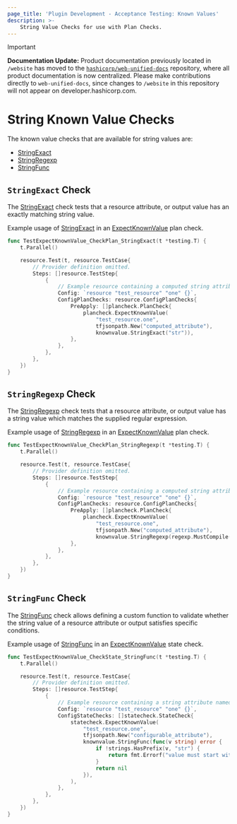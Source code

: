 ```yaml
---
page_title: 'Plugin Development - Acceptance Testing: Known Values'
description: >-
    String Value Checks for use with Plan Checks.
---
```


> [!IMPORTANT]  
> **Documentation Update:** Product documentation previously located in `/website` has moved to the [`hashicorp/web-unified-docs`](https://github.com/hashicorp/web-unified-docs) repository, where all product documentation is now centralized. Please make contributions directly to `web-unified-docs`, since changes to `/website` in this repository will not appear on developer.hashicorp.com.

# String Known Value Checks

The known value checks that are available for string values are:

* [StringExact](/terraform/plugin/testing/acceptance-tests/known-value-checks/string#stringexact-check)
* [StringRegexp](/terraform/plugin/testing/acceptance-tests/known-value-checks/string#stringregexp-check)
* [StringFunc](/terraform/plugin/testing/acceptance-tests/known-value-checks/string#stringfunc-check)

## `StringExact` Check

The [StringExact](https://pkg.go.dev/github.com/hashicorp/terraform-plugin-testing/knownvalue#StringExact) check tests that a resource attribute, or output value has an exactly matching string value.

Example usage of [StringExact](https://pkg.go.dev/github.com/hashicorp/terraform-plugin-testing/knownvalue#StringExact) in an [ExpectKnownValue](/terraform/plugin/testing/acceptance-tests/plan-checks/resource) plan check.

```go
func TestExpectKnownValue_CheckPlan_StringExact(t *testing.T) {
	t.Parallel()

	resource.Test(t, resource.TestCase{
		// Provider definition omitted.
		Steps: []resource.TestStep{
			{
				// Example resource containing a computed string attribute named "computed_attribute"
				Config: `resource "test_resource" "one" {}`,
				ConfigPlanChecks: resource.ConfigPlanChecks{
					PreApply: []plancheck.PlanCheck{
						plancheck.ExpectKnownValue(
							"test_resource.one",
							tfjsonpath.New("computed_attribute"),
							knownvalue.StringExact("str")),
					},
				},
			},
		},
	})
}
```

## `StringRegexp` Check

The [StringRegexp](https://pkg.go.dev/github.com/hashicorp/terraform-plugin-testing/knownvalue#StringRegexp) check tests that a resource attribute, or output value has a string value which matches the supplied regular expression.

Example usage of [StringRegexp](https://pkg.go.dev/github.com/hashicorp/terraform-plugin-testing/knownvalue#StringRegexp) in an [ExpectKnownValue](/terraform/plugin/testing/acceptance-tests/plan-checks/resource) plan check.

```go
func TestExpectKnownValue_CheckPlan_StringRegexp(t *testing.T) {
	t.Parallel()

	resource.Test(t, resource.TestCase{
		// Provider definition omitted.
		Steps: []resource.TestStep{
			{
				// Example resource containing a computed string attribute named "computed_attribute"
				Config: `resource "test_resource" "one" {}`,
				ConfigPlanChecks: resource.ConfigPlanChecks{
					PreApply: []plancheck.PlanCheck{
						plancheck.ExpectKnownValue(
							"test_resource.one",
							tfjsonpath.New("computed_attribute"),
							knownvalue.StringRegexp(regexp.MustCompile("str"))),
					},
				},
			},
		},
	})
}
```

## `StringFunc` Check

The [StringFunc](https://pkg.go.dev/github.com/hashicorp/terraform-plugin-testing/knownvalue#StringFunc) check allows defining a custom function to validate whether the string value of a resource attribute or output satisfies specific conditions.

Example usage of [StringFunc](https://pkg.go.dev/github.com/hashicorp/terraform-plugin-testing/knownvalue#StringFunc) in an [ExpectKnownValue](/terraform/plugin/testing/acceptance-tests/state-checks/resource) state check.

```go
func TestExpectKnownValue_CheckState_StringFunc(t *testing.T) {
	t.Parallel()

	resource.Test(t, resource.TestCase{
		// Provider definition omitted.
		Steps: []resource.TestStep{
			{
				// Example resource containing a string attribute named "configurable_attribute"
				Config: `resource "test_resource" "one" {}`,
				ConfigStateChecks: []statecheck.StateCheck{
					statecheck.ExpectKnownValue(
						"test_resource.one",
						tfjsonpath.New("configurable_attribute"),
						knownvalue.StringFunc(func(v string) error {
                            if !strings.HasPrefix(v, "str") {
								return fmt.Errorf("value must start with 'str'")
							}
                            return nil
						}),
					),
				},
			},
		},
	})
}
```